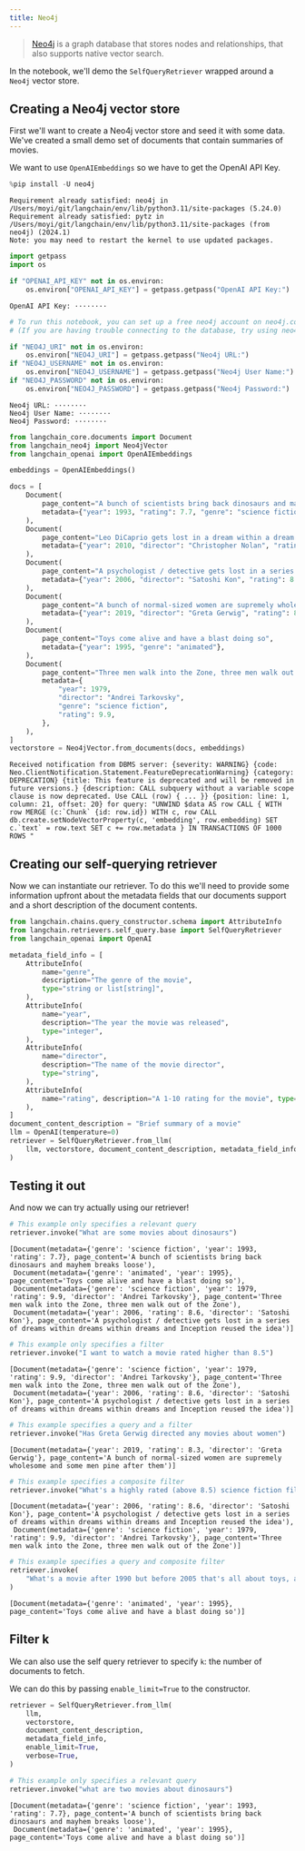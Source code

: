 ```yaml
---
title: Neo4j
---
```


>[Neo4j](https://neo4j.com/docs/) is a graph database that stores nodes and relationships, that also supports native vector search.

In the notebook, we'll demo the `SelfQueryRetriever` wrapped around a `Neo4j` vector store.

## Creating a Neo4j vector store

First we'll want to create a Neo4j vector store and seed it with some data. We've created a small demo set of documents that contain summaries of movies.

We want to use `OpenAIEmbeddings` so we have to get the OpenAI API Key.

```python
%pip install -U neo4j
```

```output
Requirement already satisfied: neo4j in /Users/moyi/git/langchain/env/lib/python3.11/site-packages (5.24.0)
Requirement already satisfied: pytz in /Users/moyi/git/langchain/env/lib/python3.11/site-packages (from neo4j) (2024.1)
Note: you may need to restart the kernel to use updated packages.
```

```python
import getpass
import os

if "OPENAI_API_KEY" not in os.environ:
    os.environ["OPENAI_API_KEY"] = getpass.getpass("OpenAI API Key:")
```

```output
OpenAI API Key: ········
```

```python
# To run this notebook, you can set up a free neo4j account on neo4j.com and input the following information.
# (If you are having trouble connecting to the database, try using neo4j+ssc: instead of neo4j+s)

if "NEO4J_URI" not in os.environ:
    os.environ["NEO4J_URI"] = getpass.getpass("Neo4j URL:")
if "NEO4J_USERNAME" not in os.environ:
    os.environ["NEO4J_USERNAME"] = getpass.getpass("Neo4j User Name:")
if "NEO4J_PASSWORD" not in os.environ:
    os.environ["NEO4J_PASSWORD"] = getpass.getpass("Neo4j Password:")
```

```output
Neo4j URL: ········
Neo4j User Name: ········
Neo4j Password: ········
```

```python
from langchain_core.documents import Document
from langchain_neo4j import Neo4jVector
from langchain_openai import OpenAIEmbeddings

embeddings = OpenAIEmbeddings()
```

```python
docs = [
    Document(
        page_content="A bunch of scientists bring back dinosaurs and mayhem breaks loose",
        metadata={"year": 1993, "rating": 7.7, "genre": "science fiction"},
    ),
    Document(
        page_content="Leo DiCaprio gets lost in a dream within a dream within a dream within a ...",
        metadata={"year": 2010, "director": "Christopher Nolan", "rating": 8.2},
    ),
    Document(
        page_content="A psychologist / detective gets lost in a series of dreams within dreams within dreams and Inception reused the idea",
        metadata={"year": 2006, "director": "Satoshi Kon", "rating": 8.6},
    ),
    Document(
        page_content="A bunch of normal-sized women are supremely wholesome and some men pine after them",
        metadata={"year": 2019, "director": "Greta Gerwig", "rating": 8.3},
    ),
    Document(
        page_content="Toys come alive and have a blast doing so",
        metadata={"year": 1995, "genre": "animated"},
    ),
    Document(
        page_content="Three men walk into the Zone, three men walk out of the Zone",
        metadata={
            "year": 1979,
            "director": "Andrei Tarkovsky",
            "genre": "science fiction",
            "rating": 9.9,
        },
    ),
]
vectorstore = Neo4jVector.from_documents(docs, embeddings)
```

```output
Received notification from DBMS server: {severity: WARNING} {code: Neo.ClientNotification.Statement.FeatureDeprecationWarning} {category: DEPRECATION} {title: This feature is deprecated and will be removed in future versions.} {description: CALL subquery without a variable scope clause is now deprecated. Use CALL (row) { ... }} {position: line: 1, column: 21, offset: 20} for query: "UNWIND $data AS row CALL { WITH row MERGE (c:`Chunk` {id: row.id}) WITH c, row CALL db.create.setNodeVectorProperty(c, 'embedding', row.embedding) SET c.`text` = row.text SET c += row.metadata } IN TRANSACTIONS OF 1000 ROWS "
```

## Creating our self-querying retriever

Now we can instantiate our retriever. To do this we'll need to provide some information upfront about the metadata fields that our documents support and a short description of the document contents.

```python
from langchain.chains.query_constructor.schema import AttributeInfo
from langchain.retrievers.self_query.base import SelfQueryRetriever
from langchain_openai import OpenAI

metadata_field_info = [
    AttributeInfo(
        name="genre",
        description="The genre of the movie",
        type="string or list[string]",
    ),
    AttributeInfo(
        name="year",
        description="The year the movie was released",
        type="integer",
    ),
    AttributeInfo(
        name="director",
        description="The name of the movie director",
        type="string",
    ),
    AttributeInfo(
        name="rating", description="A 1-10 rating for the movie", type="float"
    ),
]
document_content_description = "Brief summary of a movie"
llm = OpenAI(temperature=0)
retriever = SelfQueryRetriever.from_llm(
    llm, vectorstore, document_content_description, metadata_field_info, verbose=True
)
```

## Testing it out

And now we can try actually using our retriever!

```python
# This example only specifies a relevant query
retriever.invoke("What are some movies about dinosaurs")
```

```output
[Document(metadata={'genre': 'science fiction', 'year': 1993, 'rating': 7.7}, page_content='A bunch of scientists bring back dinosaurs and mayhem breaks loose'),
 Document(metadata={'genre': 'animated', 'year': 1995}, page_content='Toys come alive and have a blast doing so'),
 Document(metadata={'genre': 'science fiction', 'year': 1979, 'rating': 9.9, 'director': 'Andrei Tarkovsky'}, page_content='Three men walk into the Zone, three men walk out of the Zone'),
 Document(metadata={'year': 2006, 'rating': 8.6, 'director': 'Satoshi Kon'}, page_content='A psychologist / detective gets lost in a series of dreams within dreams within dreams and Inception reused the idea')]
```

```python
# This example only specifies a filter
retriever.invoke("I want to watch a movie rated higher than 8.5")
```

```output
[Document(metadata={'genre': 'science fiction', 'year': 1979, 'rating': 9.9, 'director': 'Andrei Tarkovsky'}, page_content='Three men walk into the Zone, three men walk out of the Zone'),
 Document(metadata={'year': 2006, 'rating': 8.6, 'director': 'Satoshi Kon'}, page_content='A psychologist / detective gets lost in a series of dreams within dreams within dreams and Inception reused the idea')]
```

```python
# This example specifies a query and a filter
retriever.invoke("Has Greta Gerwig directed any movies about women")
```

```output
[Document(metadata={'year': 2019, 'rating': 8.3, 'director': 'Greta Gerwig'}, page_content='A bunch of normal-sized women are supremely wholesome and some men pine after them')]
```

```python
# This example specifies a composite filter
retriever.invoke("What's a highly rated (above 8.5) science fiction film?")
```

```output
[Document(metadata={'year': 2006, 'rating': 8.6, 'director': 'Satoshi Kon'}, page_content='A psychologist / detective gets lost in a series of dreams within dreams within dreams and Inception reused the idea'),
 Document(metadata={'genre': 'science fiction', 'year': 1979, 'rating': 9.9, 'director': 'Andrei Tarkovsky'}, page_content='Three men walk into the Zone, three men walk out of the Zone')]
```

```python
# This example specifies a query and composite filter
retriever.invoke(
    "What's a movie after 1990 but before 2005 that's all about toys, and preferably is animated"
)
```

```output
[Document(metadata={'genre': 'animated', 'year': 1995}, page_content='Toys come alive and have a blast doing so')]
```

## Filter k

We can also use the self query retriever to specify `k`: the number of documents to fetch.

We can do this by passing `enable_limit=True` to the constructor.

```python
retriever = SelfQueryRetriever.from_llm(
    llm,
    vectorstore,
    document_content_description,
    metadata_field_info,
    enable_limit=True,
    verbose=True,
)
```

```python
# This example only specifies a relevant query
retriever.invoke("what are two movies about dinosaurs")
```

```output
[Document(metadata={'genre': 'science fiction', 'year': 1993, 'rating': 7.7}, page_content='A bunch of scientists bring back dinosaurs and mayhem breaks loose'),
 Document(metadata={'genre': 'animated', 'year': 1995}, page_content='Toys come alive and have a blast doing so')]
```

```python
```

```python

```
